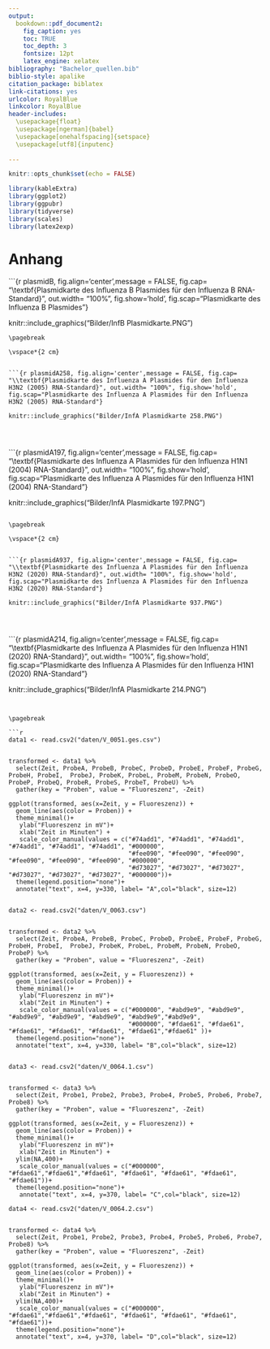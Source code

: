 ---
output:
  bookdown::pdf_document2:
    fig_caption: yes
    toc: TRUE
    toc_depth: 3
    fontsize: 12pt
    latex_engine: xelatex
bibliography: "Bachelor_quellen.bib"
biblio-style: apalike
citation_package: biblatex
link-citations: yes
urlcolor: RoyalBlue
linkcolor: RoyalBlue
header-includes:
  \usepackage{float}
  \usepackage[ngerman]{babel}
  \usepackage[onehalfspacing]{setspace}
  \usepackage[utf8]{inputenc}
  
---

```{r setup4, include=FALSE}
knitr::opts_chunk$set(echo = FALSE)

library(kableExtra)
library(ggplot2)
library(ggpubr)
library(tidyverse)
library(scales)
library(latex2exp)

```

\pagebreak

# Anhang

\vspace*{2 cm}


```{r plasmidB, fig.align='center',message = FALSE, fig.cap= "\\textbf{Plasmidkarte des Influenza B Plasmides für den Influenza B RNA-Standard}", out.width= "100%", fig.show='hold', fig.scap="Plasmidkarte des Influenza B Plasmides"}

knitr::include_graphics("Bilder/InfB Plasmidkarte.PNG")




```
\pagebreak

\vspace*{2 cm}


```{r plasmidA258, fig.align='center',message = FALSE, fig.cap= "\\textbf{Plasmidkarte des Influenza A Plasmides für den Influenza H3N2 (2005) RNA-Standard}", out.width= "100%", fig.show='hold', fig.scap="Plasmidkarte des Influenza A Plasmides für den Influenza H3N2 (2005) RNA-Standard"}

knitr::include_graphics("Bilder/InfA Plasmidkarte 258.PNG")




```

\pagebreak

\vspace*{2 cm}


```{r plasmidA197, fig.align='center',message = FALSE, fig.cap= "\\textbf{Plasmidkarte des Influenza A Plasmides für den Influenza H1N1 (2004) RNA-Standard}", out.width= "100%", fig.show='hold', fig.scap="Plasmidkarte des Influenza A Plasmides für den Influenza H1N1 (2004) RNA-Standard"}

knitr::include_graphics("Bilder/InfA Plasmidkarte 197.PNG")




```

\pagebreak

\vspace*{2 cm}


```{r plasmidA937, fig.align='center',message = FALSE, fig.cap= "\\textbf{Plasmidkarte des Influenza A Plasmides für den Influenza H3N2 (2020) RNA-Standard}", out.width= "100%", fig.show='hold', fig.scap="Plasmidkarte des Influenza A Plasmides für den Influenza H3N2 (2020) RNA-Standard"}

knitr::include_graphics("Bilder/InfA Plasmidkarte 937.PNG")




```

\pagebreak

\vspace*{2 cm}


```{r plasmidA214, fig.align='center',message = FALSE, fig.cap= "\\textbf{Plasmidkarte des Influenza A Plasmides für den Influenza H1N1 (2020) RNA-Standard}", out.width= "100%", fig.show='hold', fig.scap="Plasmidkarte des Influenza A Plasmides für den Influenza H1N1 (2020) RNA-Standard"}

knitr::include_graphics("Bilder/InfA Plasmidkarte 214.PNG")




```


\pagebreak

```{r infBobtia, fig.show='hold', message = FALSE, fig.cap="a", out.width= "49%", fig.align='center', fig.scap="Etablierung der Influenza B RPA im Original- und 8tel-Ansatz."}

data1 <- read.csv2("daten/V_0051.ges.csv")


transformed <- data1 %>% 
  select(Zeit, ProbeA, ProbeB, ProbeC, ProbeD, ProbeE, ProbeF, ProbeG, ProbeH, ProbeI,	ProbeJ, ProbeK,	ProbeL,	ProbeM, ProbeN,	ProbeO,	ProbeP,	ProbeQ,	ProbeR,	ProbeS,	ProbeT,	ProbeU) %>%
  gather(key = "Proben", value = "Fluoreszenz", -Zeit)

ggplot(transformed, aes(x=Zeit, y = Fluoreszenz)) +
  geom_line(aes(color = Proben)) +
  theme_minimal()+
   ylab("Fluoreszenz in mV")+
   xlab("Zeit in Minuten") +
   scale_color_manual(values = c("#74add1", "#74add1", "#74add1", "#74add1", "#74add1", "#74add1", "#000000",
                                 "#fee090", "#fee090", "#fee090", "#fee090", "#fee090", "#fee090", "#000000",
                                 "#d73027", "#d73027", "#d73027", "#d73027", "#d73027", "#d73027", "#000000"))+
  theme(legend.position="none")+
  annotate("text", x=4, y=330, label= "A",col="black", size=12)


data2 <- read.csv2("daten/V_0063.csv")


transformed <- data2 %>% 
  select(Zeit, ProbeA, ProbeB, ProbeC, ProbeD, ProbeE, ProbeF, ProbeG, ProbeH, ProbeI,	ProbeJ, ProbeK,	ProbeL,	ProbeM, ProbeN,	ProbeO,	ProbeP) %>%
  gather(key = "Proben", value = "Fluoreszenz", -Zeit)

ggplot(transformed, aes(x=Zeit, y = Fluoreszenz)) +
  geom_line(aes(color = Proben)) +
  theme_minimal()+
   ylab("Fluoreszenz in mV")+
   xlab("Zeit in Minuten") +
   scale_color_manual(values = c("#000000", "#abd9e9", "#abd9e9", "#abd9e9", "#abd9e9", "#abd9e9", "#abd9e9","#abd9e9",
                                 "#000000", "#fdae61", "#fdae61", "#fdae61", "#fdae61", "#fdae61", "#fdae61","#fdae61" ))+
  theme(legend.position="none")+
  annotate("text", x=4, y=330, label= "B",col="black", size=12)


data3 <- read.csv2("daten/V_0064.1.csv")


transformed <- data3 %>% 
  select(Zeit, Probe1, Probe2, Probe3, Probe4, Probe5, Probe6, Probe7, Probe8) %>%
  gather(key = "Proben", value = "Fluoreszenz", -Zeit)

ggplot(transformed, aes(x=Zeit, y = Fluoreszenz)) +
  geom_line(aes(color = Proben)) +
  theme_minimal()+
   ylab("Fluoreszenz in mV")+
   xlab("Zeit in Minuten") +
  ylim(NA,400)+
   scale_color_manual(values = c("#000000", "#fdae61","#fdae61","#fdae61", "#fdae61", "#fdae61", "#fdae61", "#fdae61"))+
  theme(legend.position="none")+
   annotate("text", x=4, y=370, label= "C",col="black", size=12)

data4 <- read.csv2("daten/V_0064.2.csv")


transformed <- data4 %>% 
  select(Zeit, Probe1, Probe2, Probe3, Probe4, Probe5, Probe6, Probe7, Probe8) %>%
  gather(key = "Proben", value = "Fluoreszenz", -Zeit)

ggplot(transformed, aes(x=Zeit, y = Fluoreszenz)) +
  geom_line(aes(color = Proben)) +
  theme_minimal()+
   ylab("Fluoreszenz in mV")+
   xlab("Zeit in Minuten") +
  ylim(NA,400)+
   scale_color_manual(values = c("#000000", "#fdae61","#fdae61","#fdae61", "#fdae61", "#fdae61", "#fdae61", "#fdae61"))+
  theme(legend.position="none")+
  annotate("text", x=4, y=370, label= "D",col="black", size=12)





```







